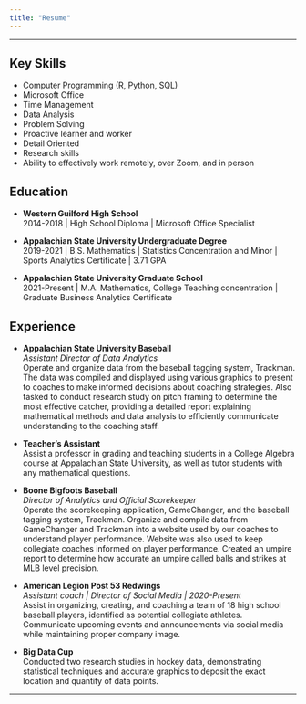 ```yaml
---
title: "Resume"
---
```


<hr>

## Key Skills

* Computer Programming (R, Python, SQL)
*	Microsoft Office
*	Time Management
* Data Analysis
*	Problem Solving
*	Proactive learner and worker
* Detail Oriented
*	Research skills
* Ability to effectively work remotely, over Zoom, and in person

## Education

* **Western Guilford High School** <br>
2014-2018 | High School Diploma | Microsoft Office Specialist

* **Appalachian State University Undergraduate Degree** <br>
2019-2021 | B.S. Mathematics | Statistics Concentration and Minor | Sports Analytics Certificate | 3.71 GPA

* **Appalachian State University Graduate School** <br>
2021-Present | M.A. Mathematics, College Teaching concentration | Graduate Business Analytics Certificate

## Experience

* **Appalachian State University Baseball** <br>
*Assistant Director of Data Analytics* <br>
Operate and organize data from the baseball tagging system, Trackman. The data was compiled and displayed using various graphics to present to coaches to make informed decisions about coaching strategies. Also tasked to conduct research study on pitch framing to determine the most effective catcher, providing a detailed report explaining mathematical methods and data analysis to efficiently communicate understanding to the coaching staff.

* **Teacher's Assistant** <br>
Assist a professor in grading and teaching students in a College Algebra course at Appalachian State University, as well as tutor students with any mathematical questions.

* **Boone Bigfoots Baseball** <br>
*Director of Analytics and Official Scorekeeper* <br>
Operate the scorekeeping application, GameChanger, and the baseball tagging system, Trackman. Organize and compile data from GameChanger and Trackman into a website used by our coaches to understand player performance. Website was also used to keep collegiate coaches informed on player performance. Created an umpire report to determine how accurate an umpire called balls and strikes at MLB level precision.

* **American Legion Post 53 Redwings** <br>
*Assistant coach | Director of Social Media | 2020-Present* <br>
Assist in organizing, creating, and coaching a team of 18 high school baseball players, identified as potential collegiate athletes. Communicate upcoming events and announcements via social media while maintaining proper company image.

* **Big Data Cup** <br>
Conducted two research studies in hockey data, demonstrating statistical techniques and accurate graphics to deposit the exact location and quantity of data points.

<hr>